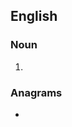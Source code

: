 ==English==

===Noun===
{{head|en|noun form}}

# {{plural of|aegipan|lang=en}}

===Anagrams===
* {{anagrams|en|a=aaeginps|nagapies|paganise}}